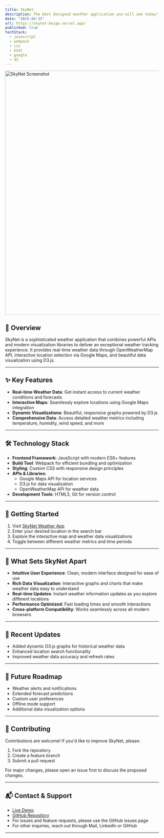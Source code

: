 ```yaml
---
title: SkyNet
description: The best designed weather application you will see today! SkyNet is a modern weather application that provides real-time weather data visualization with interactive maps and dynamic graphs, powered by Google Maps, D3.js, and OpenWeatherMap API.
date: "2025-04-25"
url: https://skynet-beige.vercel.app/
published: true
techStack:
  - javascript
  - webpack
  - css
  - html
  - google
  - d3
---
```


<a href="https://skynet-beige.vercel.app/">
    <img src="/Project-Pics/Skynet-snap.png" alt="SkyNet Screenshot" width="800" height="800" />
</a>

## 🚀 Overview

SkyNet is a sophisticated weather application that combines powerful APIs and modern visualization libraries to deliver an exceptional weather tracking experience. It provides real-time weather data through OpenWeatherMap API, interactive location selection via Google Maps, and beautiful data visualization using D3.js.

---

## ✨ Key Features

- **Real-time Weather Data**: Get instant access to current weather conditions and forecasts
- **Interactive Maps**: Seamlessly explore locations using Google Maps integration
- **Dynamic Visualizations**: Beautiful, responsive graphs powered by D3.js
- **Comprehensive Data**: Access detailed weather metrics including temperature, humidity, wind speed, and more

---

## 🛠️ Technology Stack

- **Frontend Framework**: JavaScript with modern ES6+ features
- **Build Tool**: Webpack for efficient bundling and optimization
- **Styling**: Custom CSS with responsive design principles
- **APIs & Libraries**:
  - Google Maps API for location services
  - D3.js for data visualization
  - OpenWeatherMap API for weather data
- **Development Tools**: HTML5, Git for version control

---

## 🎯 Getting Started

1. Visit [SkyNet Weather App](https://skynet-beige.vercel.app/)
2. Enter your desired location in the search bar
3. Explore the interactive map and weather data visualizations
4. Toggle between different weather metrics and time periods

---

## 🌟 What Sets SkyNet Apart

- **Intuitive User Experience**: Clean, modern interface designed for ease of use
- **Rich Data Visualization**: Interactive graphs and charts that make weather data easy to understand
- **Real-time Updates**: Instant weather information updates as you explore different locations
- **Performance Optimized**: Fast loading times and smooth interactions
- **Cross-platform Compatibility**: Works seamlessly across all modern browsers

---

## 🔄 Recent Updates

- Added dynamic D3.js graphs for historical weather data
- Enhanced location search functionality
- Improved weather data accuracy and refresh rates

---

## 🚀 Future Roadmap

- Weather alerts and notifications
- Extended forecast predictions
- Custom user preferences
- Offline mode support
- Additional data visualization options

---

## 🤝 Contributing

Contributions are welcome! If you'd like to improve SkyNet, please:

1. Fork the repository
2. Create a feature branch
3. Submit a pull request

For major changes, please open an issue first to discuss the proposed changes.

---

## 📬 Contact & Support

- [Live Demo](https://skynet-beige.vercel.app/)
- [GitHub Repository](https://github.com/Hudsondaniel/Weather-App)
- For issues and feature requests, please use the GitHub issues page
- For other inquiries, reach out through Mail, LinkedIn or GitHub

---
